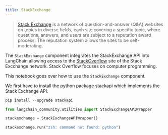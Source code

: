 ```yaml
---
title: StackExchange
---
```


>[Stack Exchange](https://stackexchange.com/) is a network of question-and-answer (Q&A) websites on topics in diverse fields, each site covering a specific topic, where questions, answers, and users are subject to a reputation award process. The reputation system allows the sites to be self-moderating.

The ``StackExchange`` component integrates the StackExchange API into LangChain allowing access to the [StackOverflow](https://stackoverflow.com/) site of the Stack Excchange network. Stack Overflow focuses on computer programming.


This notebook goes over how to use the ``StackExchange`` component.

We first have to install the python package stackapi which implements the Stack Exchange API.


```python
pip install --upgrade stackapi
```


```python
from langchain_community.utilities import StackExchangeAPIWrapper

stackexchange = StackExchangeAPIWrapper()

stackexchange.run("zsh: command not found: python")
```
